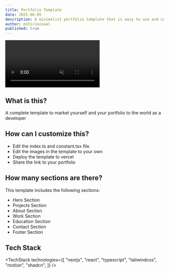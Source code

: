 ```yaml
---
title: Portfolio Template
date: 2025-06-05
description: A minimalist portfolio template that is easy to use and customize.
author: mihirJaiswal
published: true
---
```


<div className="flex flex-col gap-4">
  <video
    autoPlay
    loop
    muted
    src="/portfolio-demo.mp4"
    className="w-full aspect-4/3 md:aspect-video object-cover rounded-xl border mb-3"
  />
  <div className="flex flex-col justify-start items-start gap-3 sm:flex-row">
    <RepoDownload
      url="https://codeload.github.com/mihirJaiswal/portfolio-template-nyxui/legacy.zip/refs/heads/main"
      free
    />
    <TemplatePreview href="https://portfolio-template-nyxui.vercel.app/">
      Live Preview{" "}
    </TemplatePreview>
  </div>
</div>

## What is this?

A complete template to market yourself and your portfolio to the world as a developer

## How can I customize this?

- Edit the index.ts and constant.tsx file.
- Edit the images in the template to your own
- Deploy the template to vercel
- Share the link to your portfolio

## How many sections are there?

This template includes the following sections:

- Hero Section
- Projects Section
- About Section
- Work Section
- Education Section
- Contact Section
- Footer Section

## Tech Stack

<TechStack
  technologies={[
    "nextjs",
    "react",
    "typescript",
    "tailwindcss",
    "motion",
    "shadcn",
  ]}
/>
